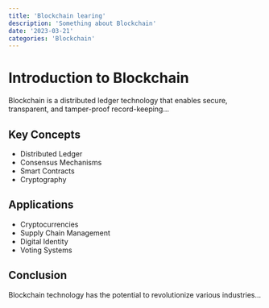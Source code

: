 ```yaml
---
title: 'Blockchain learing'
description: 'Something about Blockchain'
date: '2023-03-21'
categories: 'Blockchain'
---
```


# Introduction to Blockchain

Blockchain is a distributed ledger technology that enables secure, transparent, and tamper-proof record-keeping...

## Key Concepts

- Distributed Ledger
- Consensus Mechanisms
- Smart Contracts
- Cryptography

## Applications

- Cryptocurrencies
- Supply Chain Management
- Digital Identity
- Voting Systems

## Conclusion

Blockchain technology has the potential to revolutionize various industries...
